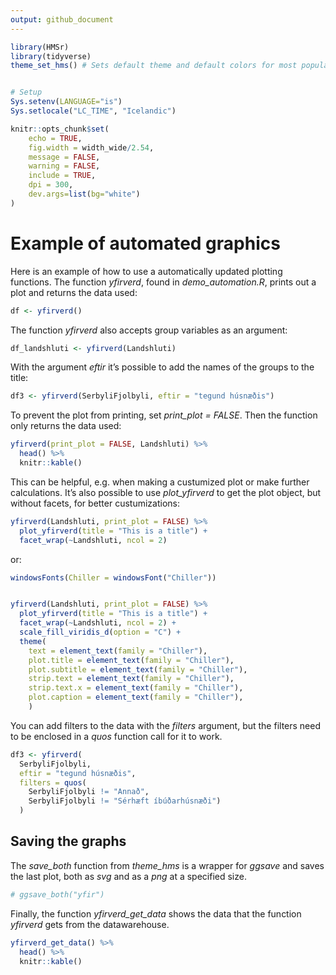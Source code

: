 ```yaml
---
output: github_document
---
```


```r

library(HMSr)
library(tidyverse)
theme_set_hms() # Sets default theme and default colors for most popular geoms.


# Setup
Sys.setenv(LANGUAGE="is")
Sys.setlocale("LC_TIME", "Icelandic")

knitr::opts_chunk$set(
	echo = TRUE,
	fig.width = width_wide/2.54,
	message = FALSE,
	warning = FALSE,
	include = TRUE,
	dpi = 300,
	dev.args=list(bg="white")
)

```

# Example of automated graphics

Here is an example of how to use a automatically updated plotting functions. The function *yfirverd*, found in *demo_automation.R*, prints out a plot and returns the data used:

```r
df <- yfirverd()
```

The function *yfirverd* also accepts group variables as an argument:

```r
df_landshluti <- yfirverd(Landshluti)
```

With the argument *eftir* it's possible to add the names of the groups to the title:

```r
df3 <- yfirverd(SerbyliFjolbyli, eftir = "tegund húsnæðis")

```


To prevent the plot from printing, set *print_plot = FALSE*. Then the function only returns the data used:

```r
yfirverd(print_plot = FALSE, Landshluti) %>% 
  head() %>% 
  knitr::kable()

```

This can be helpful, e.g. when making a custumized plot or make further calculations. It's also possible to use *plot_yfirverd* to get the plot object, but without facets, for better custumizations:

```r
yfirverd(Landshluti, print_plot = FALSE) %>% 
  plot_yfirverd(title = "This is a title") +
  facet_wrap(~Landshluti, ncol = 2)
```
or:

```r
windowsFonts(Chiller = windowsFont("Chiller"))


yfirverd(Landshluti, print_plot = FALSE) %>% 
  plot_yfirverd(title = "This is a title") +
  facet_wrap(~Landshluti, ncol = 2) +
  scale_fill_viridis_d(option = "C") + 
  theme(
    text = element_text(family = "Chiller"),
    plot.title = element_text(family = "Chiller"),
    plot.subtitle = element_text(family = "Chiller"),
    strip.text = element_text(family = "Chiller"),
    strip.text.x = element_text(family = "Chiller"),
    plot.caption = element_text(family = "Chiller"),
    )
```

You can add filters to the data with the *filters* argument, but the filters need to be enclosed in a *quos* function call for it to work.

```r
df3 <- yfirverd(
  SerbyliFjolbyli, 
  eftir = "tegund húsnæðis", 
  filters = quos(
    SerbyliFjolbyli != "Annað", 
    SerbyliFjolbyli != "Sérhæft íbúðarhúsnæði")
  )

```

## Saving the graphs

The *save_both* function from *theme_hms* is a wrapper for *ggsave* and saves the last plot, both as *svg* and as a *png* at a specified size.

```r
# ggsave_both("yfir")
```

Finally, the function *yfirverd_get_data* shows the data that the function *yfirverd* gets from the datawarehouse. 

```r
yfirverd_get_data() %>% 
  head() %>% 
  knitr::kable()
```

